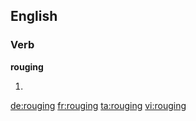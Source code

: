 ==English==

===Verb===
'''rouging'''

# {{present participle of|rouge}}

[[de:rouging]]
[[fr:rouging]]
[[ta:rouging]]
[[vi:rouging]]